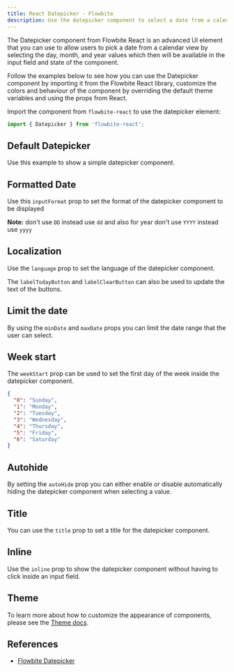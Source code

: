 ```yaml
---
title: React Datepicker - Flowbite
description: Use the datepicker component to select a date from a calendar view based on an input element by selecting the day, month, and year values using React and Tailwind CSS
---
```


The Datepicker component from Flowbite React is an advanced UI element that you can use to allow users to pick a date from a calendar view by selecting the day, month, and year values which then will be available in the input field and state of the component.

Follow the examples below to see how you can use the Datepicker component by importing it from the Flowbite React library, customize the colors and behaviour of the component by overriding the default theme variables and using the props from React.

Import the component from `flowbite-react` to use the datepicker element:

```jsx
import { Datepicker } from 'flowbite-react';
```

## Default Datepicker

Use this example to show a simple datepicker component.

<Example name="datepicker.root" />

## Formatted Date

Use this `inputFormat` prop to set the format of the datepicker component to be displayed

**Note:** don't use `DD` instead use `dd` and also for year don't use `YYYY` instead use `yyyy`

<Example name="datepicker.format" />

## Localization

Use the `language` prop to set the language of the datepicker component.

The `labelTodayButton` and `labelClearButton` can also be used to update the text of the buttons.

<Example name="datepicker.localization" />

## Limit the date

By using the `minDate` and `maxDate` props you can limit the date range that the user can select.

<Example name="datepicker.range" />

## Week start

The `weekStart` prop can be used to set the first day of the week inside the datepicker component.

```json
{
  "0": "Sunday",
  "1": "Monday",
  "2": "Tuesday",
  "3": "Wednesday",
  "4": "Thursday",
  "5": "Friday",
  "6": "Saturday"
}
```

<Example name="datepicker.weekStart" />

## Autohide

By setting the `autoHide` prop you can either enable or disable automatically hiding the datepicker component when selecting a value.

<Example name="datepicker.autoHide" />

## Title

You can use the `title` prop to set a title for the datepicker component.

<Example name="datepicker.title" />

## Inline

Use the `inline` prop to show the datepicker component without having to click inside an input field.

<Example name="datepicker.inline" />

## Theme

To learn more about how to customize the appearance of components, please see the [Theme docs](/docs/customize/theme).

<Theme name="datepicker" />

## References

- [Flowbite Datepicker](https://flowbite.com/docs/plugins/datepicker/)
